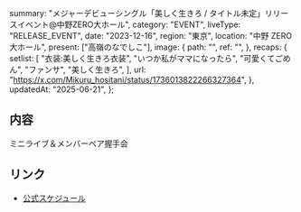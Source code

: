   summary:
    "メジャーデビューシングル「美しく生きろ / タイトル未定」リリースイベント@中野ZERO大ホール",
  category: "EVENT",
  liveType: "RELEASE_EVENT",
  date: "2023-12-16",
  region: "東京",
  location: "中野 ZERO 大ホール",
  present: ["高嶺のなでしこ"],
  image: {
    path: "",
    ref: "",
  },
  recaps: {
    setlist: [
      "衣装:美しく生きろ衣装",
      "いつか私がママになったら",
      "可愛くてごめん",
      "ファンサ",
      "美しく生きろ",
    ],
    url: "https://x.com/Mikuru_hositani/status/1736013822266327364",
  },
  updatedAt: "2025-06-21",
};

## 内容

ミニライブ＆メンバーペア握手会

## リンク

- [公式スケジュール](https://takanenonadeshiko.jp/?p=1586)
